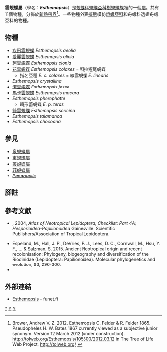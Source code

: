 {{NoteTA
|G1=Butterfly
}}
{{Automatic Taxobox
| taxon = Esthemopsis
| authority = C. & R. Felder, [1865]
| image = TransEntSocLondPlateIV.jpg
| image_caption = [[花雲蜆蝶|花雲蜆蝶]] (第三行右)<br />''Esthemopsis colaxes (E. linearis)''
| type_species = [[珂雲蜆蝶|珂雲蜆蝶]]<br />''Esthemopsis clonia''
| type_species_authority = C. & R. Felder, [1865]
| subdivision_ranks = 物種
| subdivision = 共11種，詳閱正文。
| synonyms = * ''Pseudopheles'' <small>Bates, 1867</small>
}}

'''雲蜆蝶屬'''（學名：'''''Esthemopsis'''''）是[[蜆蝶科|蜆蝶科]][[蜆蝶亞科|蜆蝶亞科]][[樹蜆蝶族|樹蜆蝶族]]裡的一個[[屬|屬]]。共有11個物種，分佈於[[新熱帶界|新熱帶界]]<ref>Brower, Andrew V. Z. 2012. Esthemopsis C. Felder & R. Felder 1865. Pseudopheles H. W. Bates 1867 currently viewed as a subjective junior synonym. Version 12 March 2012 (under construction). http://tolweb.org/Esthemopsis/105300/2012.03.12 in The Tree of Life Web Project, http://tolweb.org/ {{en}}</ref>。一些物種外表[[擬態|擬態]]模仿[[燈蛾亞科|燈蛾亞科]]和舟蛾科透翅舟蛾亞科的物種。

== 物種 ==
* [[疾飛雲蜆蝶|疾飛雲蜆蝶]] ''Esthemopsis aeolia''
* [[愛麗雲蜆蝶|愛麗雲蜆蝶]] ''Esthemopsis alicia''
* [[珂雲蜆蝶|珂雲蜆蝶]] ''Esthemopsis clonia''
* [[花雲蜆蝶|花雲蜆蝶]] ''Esthemopsis colaxes'' = 科拉短尾蜆蝶
** 指名亞種 ''E. c. colaxes'' = 線雲蜆蝶 ''E. linearis''
* ''Esthemopsis crystallina''
* [[潔雲蜆蝶|潔雲蜆蝶]] ''Esthemopsis jesse''
* [[馬卡雲蜆蝶|馬卡雲蜆蝶]] ''Esthemopsis macara''
* ''Esthemopsis pherephatte''
** 畸形蕾蜆蝶 ''E. p. teras''
* [[絲雲蜆蝶|絲雲蜆蝶]] ''Esthemopsis sericina''
* ''Esthemopsis talamanca''
* ''Esthemopsis chocoana''

== 參見 ==
* [[泉蜆蝶屬|泉蜆蝶屬]]
* [[肅蜆蝶屬|肅蜆蝶屬]]
* [[叢蜆蝶屬|叢蜆蝶屬]]
* [[菲蜆蝶屬|菲蜆蝶屬]]
* ''[[Panaropsis|Panaropsis]]''

== 腳註 ==
{{reflist}}

== 參考文獻 ==
{{Commons category|Esthemopsis}}
* {{aut|Lamas, G.}}, 2004, ''Atlas of Neotropical Lepidoptera; Checklist: Part 4A; Hesperioidea-Papilionoidea'' Gainesville: Scientific Publishers/Association of Tropical Lepidoptera.
* Espeland, M., Hall, J. P., DeVries, P. J., Lees, D. C., Cornwall, M., Hsu, Y. F., ... & Salzman, S. 2015. Ancient Neotropical origin and recent recolonisation: Phylogeny, biogeography and diversification of the Riodinidae (Lepidoptera: Papilionoidea). Molecular phylogenetics and evolution, 93, 296-306.
* {{Cite book | author = 寿建新, 周尧, 李宇飞 | title = 世界蝴蝶分類名錄 | location = 中國 | publisher = 陝西科學技術出版社 | date = 2006-04-01 | ISBN = 9787536936768}}

== 外部連結 ==
* [http://ftp.funet.fi/pub/sci/bio/life/insecta/lepidoptera/ditrysia/papilionoidea/riodinidae/esthemopsis/ Esthemopsis] - funet.fi

{{蜆蝶亞科}}
{{Taxonbar}}
[[Category:雲蜆蝶屬|*]]
[[Category:樹蜆蝶族|Y]]
[[Category:_1865年描述的分类群|Y]]